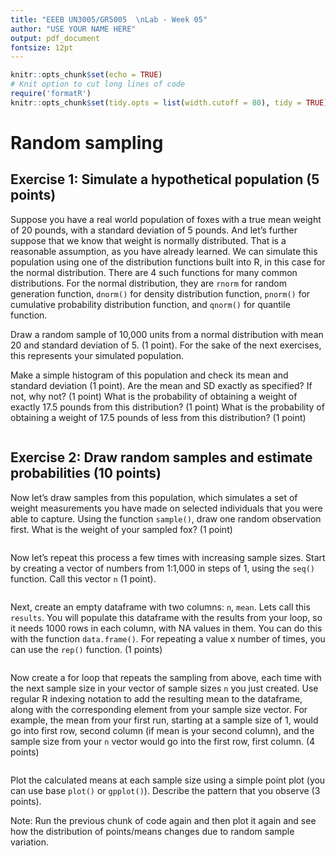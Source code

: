 ```yaml
---
title: "EEEB UN3005/GR5005  \nLab - Week 05"
author: "USE YOUR NAME HERE"
output: pdf_document
fontsize: 12pt
---
```


```r

knitr::opts_chunk$set(echo = TRUE)
# Knit option to cut long lines of code
require('formatR')
knitr::opts_chunk$set(tidy.opts = list(width.cutoff = 80), tidy = TRUE)

```



# Random sampling

## Exercise 1: Simulate a hypothetical population (5 points)

Suppose you have a real world population of foxes with a true mean weight of 20 pounds, with a standard deviation of 5 pounds. And let's further suppose that we know that weight is normally distributed. That is a reasonable assumption, as you have already learned. We can simulate this population using one of the distribution functions built into R, in this case for the normal distribution. There are 4 such functions for many common distributions. For the normal distribution, they are `rnorm` for random generation function, `dnorm()` for density distribution function, `pnorm()` for cumulative probability distribution function, and `qnorm()` for quantile function. 

Draw a random sample of 10,000 units from a normal distribution with mean 20 and standard deviation of 5. (1 point). 
For the sake of the next exercises, this represents your simulated population. 

Make a simple histogram of this population and check its mean and standard deviation (1 point). 
Are the mean and SD exactly as specified? If not, why not? (1 point)
What is the probability of obtaining a weight of exactly 17.5 pounds from this distribution? (1 point)
What is the probability of obtaining a weight of 17.5 pounds of less from this distribution? (1 point)

```r
 


```





## Exercise 2: Draw random samples and estimate probabilities (10 points)

Now let's draw samples from this population, which simulates a set of weight measurements you have made on selected individuals that you were able to capture. Using the function `sample()`, draw one random observation first. What is the weight of your sampled fox? (1 point)

```r



```



Now let's repeat this process a few times with increasing sample sizes. Start by creating a vector of numbers from 1:1,000 in steps of 1, using the `seq()` function. Call this vector `n` (1 point). 
```r



```


Next, create an empty dataframe with two columns: `n`, `mean`. Lets call this `results`. You will populate this dataframe with the results from your loop, so it needs 1000 rows in each column, with NA values in them. You can do this with the function `data.frame()`. For repeating a value x number of times, you can use the `rep()` function. (1 points)
```r


```


Now create a for loop that repeats the sampling from above, each time with the next sample size in your vector of sample sizes `n` you just created. Use regular R indexing notation to add the resulting mean to the dataframe, along with the corresponding element from your sample size vector. For example, the mean from your first run, starting at a sample size of 1, would go into first row, second column (if mean is your second column), and the sample size from your `n` vector would go into the first row, first column. (4 points)

```r



```


Plot the calculated means at each sample size using a simple point plot (you can use base `plot()` or `gpplot()`). Describe the pattern that you observe (3 points). 

Note: Run the previous chunk of code again and then plot it again and see how the distribution of points/means changes due to random sample variation. 
```r


```




